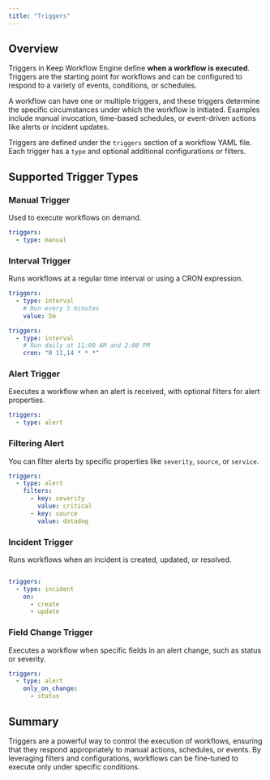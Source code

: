 ```yaml
---
title: "Triggers"
---
```


## Overview

Triggers in Keep Workflow Engine define **when a workflow is executed**. Triggers are the starting point for workflows and can be configured to respond to a variety of events, conditions, or schedules.


A workflow can have one or multiple triggers, and these triggers determine the specific circumstances under which the workflow is initiated. Examples include manual invocation, time-based schedules, or event-driven actions like alerts or incident updates.

Triggers are defined under the `triggers` section of a workflow YAML file. Each trigger has a `type` and optional additional configurations or filters.

## Supported Trigger Types

### Manual Trigger

Used to execute workflows on demand.

```yaml
triggers:
  - type: manual
```

### Interval Trigger

Runs workflows at a regular time interval or using a CRON expression.

```yaml
triggers:
  - type: interval
    # Run every 5 minutes
    value: 5m
```

```yaml
triggers:
  - type: interval
    # Run daily at 11:00 AM and 2:00 PM
    cron: "0 11,14 * * *"
```

### Alert Trigger

Executes a workflow when an alert is received, with optional filters for alert properties.

```yaml
triggers:
  - type: alert
```

### Filtering Alert

You can filter alerts by specific properties like `severity`, `source`, or `service`.

```yaml
triggers:
  - type: alert
    filters:
      - key: severity
        value: critical
      - key: source
        value: datadog
```

### Incident Trigger

Runs workflows when an incident is created, updated, or resolved.

```yaml

triggers:
  - type: incident
    on:
      - create
      - update
```

### Field Change Trigger

Executes a workflow when specific fields in an alert change, such as status or severity.

```yaml
triggers:
  - type: alert
    only_on_change:
      - status

```

## Summary

Triggers are a powerful way to control the execution of workflows, ensuring that they respond appropriately to manual actions, schedules, or events. By leveraging filters and configurations, workflows can be fine-tuned to execute only under specific conditions.
